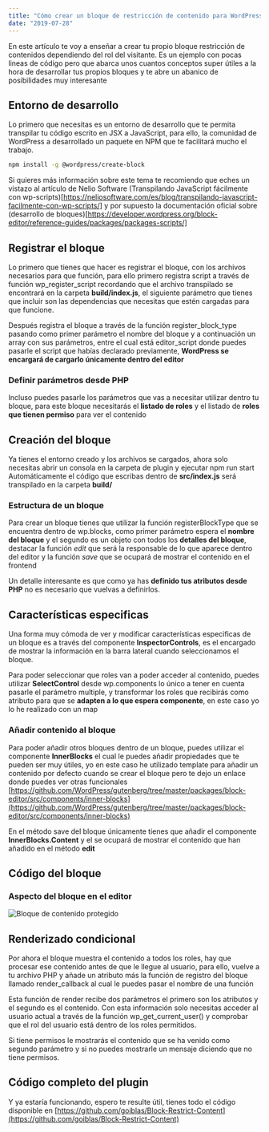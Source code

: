 ```yaml
---
title: "Cómo crear un bloque de restricción de contenido para WordPress"
date: "2019-07-28"
---
```

En este artículo te voy a enseñar a crear tu propio bloque restricción de contenidos dependiendo del rol del visitante. Es un ejemplo con pocas lineas de código pero que abarca unos cuantos conceptos super útiles a la hora de desarrollar tus propios bloques y te abre un abanico de posibilidades muy interesante

## Entorno de desarrollo

Lo primero que necesitas es un entorno de desarrollo que te permita transpilar tu código escrito en JSX a JavaScript, para ello, la comunidad de WordPress a desarrollado un paquete en NPM que te facilitará mucho el trabajo.

```bash
npm install -g @wordpress/create-block
```

Si quieres más información sobre este tema te recomiendo que eches un vistazo al artículo de Nelio Software (Transpilando JavaScript fácilmente con wp-scripts)[https://neliosoftware.com/es/blog/transpilando-javascript-facilmente-con-wp-scripts/] y por supuesto la documentación oficial sobre (desarrollo de bloques)[https://developer.wordpress.org/block-editor/reference-guides/packages/packages-scripts/]

## Registrar el bloque

Lo primero que tienes que hacer es registrar el bloque, con los archivos necesarios para que función, para ello primero registra script a través de función wp_register_script recordando que el archivo transpilado se encontrará en la carpeta **build/index.js**, el siguiente parámetro que tienes que incluir son las dependencias que necesitas que estén cargadas para que funcione.

Después registra el bloque a través de la función register_block_type pasando como primer parámetro el nombre del bloque y a continuación un array con sus parámetros, entre el cual está editor_script donde puedes pasarle el script que habías declarado previamente, **WordPress se encargará de cargarlo únicamente dentro del editor**

<Gist src="https://gist.github.com/goiblas/d68ff8f26d5ce7db0730d27b446ebbd3.js" />

### Definir parámetros desde PHP

Incluso puedes pasarle los parámetros que vas a necesitar utilizar dentro tu bloque, para este bloque necesitarás el **listado de roles** y el listado de **roles que tienen permiso** para ver el contenido

<Gist src="https://gist.github.com/goiblas/78d8272e2cb93dc2d9d843a2f4007731.js" />

## Creación del bloque

Ya tienes el entorno creado y los archivos se cargados, ahora solo necesitas abrir un consola en la carpeta de plugin y ejecutar npm run start Automáticamente el código que escribas dentro de **src/index.js** será transpilado en la carpeta **build/**

### Estructura de un bloque

Para crear un bloque tienes que utilizar la función registerBlockType que se encuentra dentro de wp.blocks, como primer parámetro espera el **nombre del bloque** y el segundo es un objeto con todos los **detalles del bloque**, destacar la función *edit* que será la responsable de lo que aparece dentro del editor y la función *save* que se ocupará de mostrar el contenido en el frontend

<Gist src="https://gist.github.com/goiblas/4db4644a2a02990f1694e2589c08c398.js" />

Un detalle interesante es que como ya has **definido tus atributos desde PHP** no es necesario que vuelvas a definirlos.


## Características especificas

Una forma muy cómoda de ver y modificar características especificas de un bloque es a través del componente **InspectorControls**, es el encargado de mostrar la información en la barra lateral cuando seleccionamos el bloque.

Para poder seleccionar que roles van a poder acceder al contenido, puedes utilizar **SelectControl** desde wp.components lo único a tener en cuenta pasarle el parámetro multiple, y transformar los roles que recibirás como atributo para que se **adapten a lo que espera componente**, en este caso yo lo he realizado con un map

### Añadir contenido al bloque

Para poder añadir otros bloques dentro de un bloque, puedes utilizar el componente **InnerBlocks** el cual le puedes añadir propiedades que te pueden ser muy útiles, yo en este caso he utilizado template para añadir un contenido por defecto cuando se crear el bloque pero te dejo un enlace donde puedes ver otras funcionales [https://github.com/WordPress/gutenberg/tree/master/packages/block-editor/src/components/inner-blocks](https://github.com/WordPress/gutenberg/tree/master/packages/block-editor/src/components/inner-blocks)

En el método save del bloque únicamente tienes que añadir el componente **InnerBlocks.Content** y el se ocupará de mostrar el contenido que han añadido en el método **edit**

## Código del bloque

<Gist src="https://gist.github.com/goiblas/0171ae1454269d1843884903b5bb1986.js" />

### Aspecto del bloque en el editor

![Bloque de contenido protegido](/images/Captura-de-pantalla-2019-08-22-a-las-14.09.04-1568x679.png)

## Renderizado condicional

Por ahora el bloque muestra el contenido a todos los roles, hay que procesar ese contenido antes de que le llegue al usuario, para ello, vuelve a tu archivo PHP y añade un atributo más la función de registro del bloque llamado render_callback al cual le puedes pasar el nombre de una función

Esta función de render recibe dos parámetros el primero son los atributos y el segundo es el contenido. Con esta información solo necesitas acceder al usuario actual a través de la función wp_get_current_user() y comprobar que el rol del usuario está dentro de los roles permitidos.

Si tiene permisos le mostrarás el contenido que se ha venido como segundo parámetro y si no puedes mostrarle un mensaje diciendo que no tiene permisos.

## Código completo del plugin

<Gist src="https://gist.github.com/goiblas/8ff907efc1dafadf4f434b463fa334f1.js" />

Y ya estaría funcionando, espero te resulte útil, tienes todo el código disponible en [https://github.com/goiblas/Block-Restrict-Content](https://github.com/goiblas/Block-Restrict-Content)
